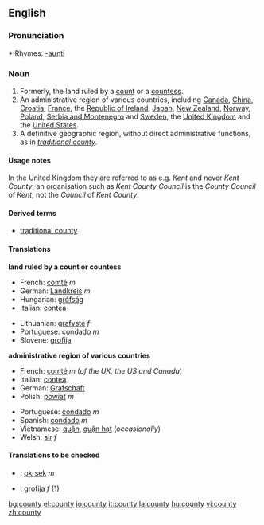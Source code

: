 {{wikipedia}}
==English==

===Pronunciation===
*:Rhymes: [[Rhymes:English:-aʊnti|-aʊnti]]

===Noun===
{{en-noun-reg-y|count|y}}

# Formerly, the land ruled by a [[count]] or a [[countess]].
# An administrative region of various countries, including [[Canada]], [[China]], [[Croatia]], [[France]], the [[Republic of Ireland]], [[Japan]], [[New Zealand]], [[Norway]], [[Poland]], [[Serbia and Montenegro]] and [[Sweden]], the [[United Kingdom]] and the [[United States]].
# A definitive geographic region, without direct administrative functions, as in ''[[traditional county]]''.

====Usage notes====
In the United Kingdom they are referred to as e.g. ''Kent'' and never ''Kent County''; an organisation such as ''Kent County Council'' is the ''County Council'' of ''Kent'', not the ''Council'' of ''Kent County''.

====Derived terms====
*[[traditional county]]

====Translations====
'''land ruled by a count or countess'''
{{top}}
*French: [[comté]] ''m''
*German: [[Landkreis]] ''m''
*Hungarian: [[grófság]]
*Italian: [[contea]] {{f}}
{{mid}}
*Lithuanian: [[grafystė]] ''f''
*Portuguese: [[condado]] ''m''
*Slovene: [[grofija]] {{f}}
{{bottom}}

'''administrative region of various countries'''
{{top}}
*French: [[comté]] ''m'' (''of the UK, the US and Canada'')
*Italian: [[contea]] {{f}}
*German: [[Grafschaft]]
*Polish: [[powiat]] ''m''
{{mid}}
*Portuguese: [[condado]] ''m''
*Spanish: [[condado]] ''m''
*Vietnamese: [[quận]], [[quận hạt]] (''occasionally'')
*Welsh: [[sir#Welsh|sir]] ''f''
{{bottom}}

====Translations to be checked====
{{checktrans}}
*{{ttbc|Czech}}: [[okrsek]] ''m''
*{{ttbc|Slovene}}: [[grofija]] ''f'' (1)

[[bg:county]]
[[el:county]]
[[io:county]]
[[it:county]]
[[la:county]]
[[hu:county]]
[[vi:county]]
[[zh:county]]